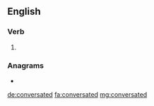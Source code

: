 ==English==

===Verb===
{{head|en|verb form}}

# {{en-past of|conversate}}

===Anagrams===
* {{l|en|conservated}}

[[de:conversated]]
[[fa:conversated]]
[[mg:conversated]]